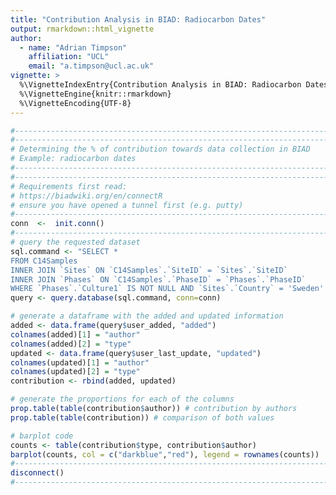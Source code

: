 ```yaml
--- 
title: "Contribution Analysis in BIAD: Radiocarbon Dates"
output: rmarkdown::html_vignette
author: 
  - name: "Adrian Timpson"
    affiliation: "UCL"
    email: "a.timpson@ucl.ac.uk"
vignette: >
  %\VignetteIndexEntry{Contribution Analysis in BIAD: Radiocarbon Dates}
  %\VignetteEngine{knitr::rmarkdown}
  %\VignetteEncoding{UTF-8}
---
```



```r

#--------------------------------------------------------------------------------------
#--------------------------------------------------------------------------------------
# Determining the % of contribution towards data collection in BIAD
# Example: radiocarbon dates
#--------------------------------------------------------------------------------------
#--------------------------------------------------------------------------------------
# Requirements first read:
# https://biadwiki.org/en/connectR
# ensure you have opened a tunnel first (e.g. putty)
#--------------------------------------------------------------------------------------
conn  <-  init.conn()
#--------------------------------------------------------------------------------------
# query the requested dataset
sql.command <- "SELECT *
FROM C14Samples
INNER JOIN `Sites` ON `C14Samples`.`SiteID` = `Sites`.`SiteID`
INNER JOIN `Phases` ON `C14Samples`.`PhaseID` = `Phases`.`PhaseID`
WHERE `Phases`.`Culture1` IS NOT NULL AND `Sites`.`Country` = 'Sweden' OR `Phases`.`Culture1` IS NOT NULL AND `Sites`.`Country` = 'Denmark'"
query <- query.database(sql.command, conn=conn)

# generate a dataframe with the added and updated information
added <- data.frame(query$user_added, "added")
colnames(added)[1] = "author"
colnames(added)[2] = "type"
updated <- data.frame(query$user_last_update, "updated")
colnames(updated)[1] = "author"
colnames(updated)[2] = "type"
contribution <- rbind(added, updated)

# generate the proportions for each of the columns
prop.table(table(contribution$author)) # contribution by authors
prop.table(table(contribution)) # comparison of both values

# barplot code
counts <- table(contribution$type, contribution$author)
barplot(counts, col = c("darkblue","red"), legend = rownames(counts))
#--------------------------------------------------------------------------------------
disconnect()
#--------------------------------------------------------------------------------------
```
